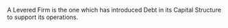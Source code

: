 {{wikify}}
A Levered Firm is the one which has introduced Debt in its Capital Structure to support its operations.
